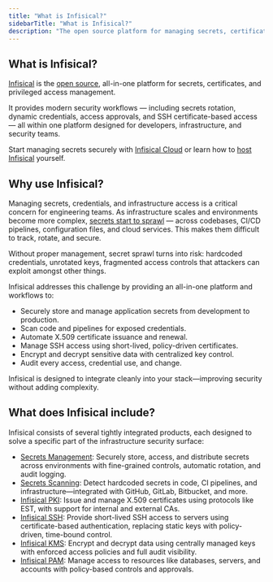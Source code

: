 ```yaml
---
title: "What is Infisical?"
sidebarTitle: "What is Infisical?"
description: "The open source platform for managing secrets, certificates, and secure infrastructure access."
---
```


## What is Infisical?

[Infisical](https://infisical.com) is the [open source](https://github.com/Infisical/infisical), all-in-one platform for secrets, certificates, and privileged access management.

It provides modern security workflows — including secrets rotation, dynamic credentials, access approvals, and SSH certificate-based access — all within one platform designed for developers, infrastructure, and security teams.

Start managing secrets securely with [Infisical Cloud](https://app.infisical.com) or learn how to [host Infisical](/self-hosting/overview) yourself.

## Why use Infisical?

Managing secrets, credentials, and infrastructure access is a critical concern for engineering teams. As infrastructure scales and environments become more complex, [secrets start to sprawl](https://infisical.com/blog/what-is-secret-sprawl) — across codebases, CI/CD pipelines, configuration files, and cloud services. This makes them difficult to track, rotate, and secure.

Without proper management, secret sprawl turns into risk: hardcoded credentials, unrotated keys, fragmented access controls that attackers can exploit amongst other things.

Infisical addresses this challenge by providing an all-in-one platform and workflows to:

- Securely store and manage application secrets from development to production.
- Scan code and pipelines for exposed credentials.
- Automate X.509 certificate issuance and renewal.
- Manage SSH access using short-lived, policy-driven certificates.
- Encrypt and decrypt sensitive data with centralized key control.
- Audit every access, credential use, and change.

Infisical is designed to integrate cleanly into your stack—improving security without adding complexity.

## What does Infisical include?

Infisical consists of several tightly integrated products, each designed to solve a specific part of the infrastructure security surface:

- [Secrets Management](/documentation/platform/secrets-mgmt/overview): Securely store, access, and distribute secrets across environments with fine-grained controls, automatic rotation, and audit logging.
- [Secrets Scanning](/documentation/platform/secret-scanning/overview): Detect hardcoded secrets in code, CI pipelines, and infrastructure—integrated with GitHub, GitLab, Bitbucket, and more.
- [Infisical PKI](/documentation/platform/pki/overview): Issue and manage X.509 certificates using protocols like EST, with support for internal and external CAs.
- [Infisical SSH](/documentation/platform/ssh/overview): Provide short-lived SSH access to servers using certificate-based authentication, replacing static keys with policy-driven, time-bound control.
- [Infisical KMS](/documentation/platform/kms/overview): Encrypt and decrypt data using centrally managed keys with enforced access policies and full audit visibility.
- [Infisical PAM](/documentation/platform/pam/overview): Manage access to resources like databases, servers, and accounts with policy-based controls and approvals.
